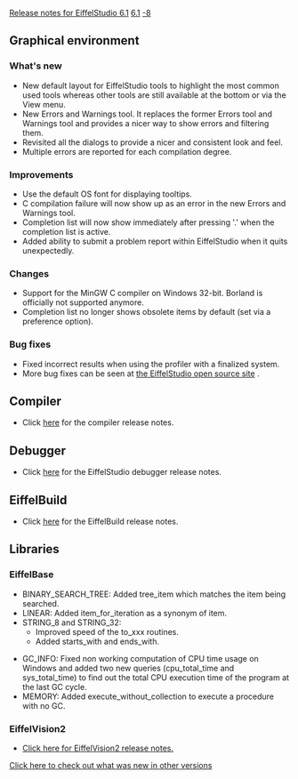 [[Property:title|Release notes for EiffelStudio 6.1]]
[[Property:link_title|6.1]]
[[Property:weight|-8]]
==Graphical environment==

===What's new===
* New default layout for EiffelStudio tools to highlight the most common used tools whereas other tools are still available at the bottom or via the View menu.
* New Errors and Warnings tool. It replaces the former Errors tool and Warnings tool and provides a nicer way to show errors and filtering them.
* Revisited all the dialogs to provide a nicer and consistent look and feel.
* Multiple errors are reported for each compilation degree.

===Improvements===
* Use the default OS font for displaying tooltips.
* C compilation failure will now show up as an error in the new Errors and Warnings tool.
* Completion list will now show immediately after pressing '.' when the completion list is active.
* Added ability to submit a problem report within EiffelStudio when it quits unexpectedly.

===Changes===
* Support for the MinGW C compiler on Windows 32-bit. Borland is officially not supported anymore.
* Completion list no longer shows obsolete items by default (set via a preference option).

===Bug fixes===
* Fixed incorrect results when using the profiler with a finalized system.
* More bug fixes can be seen at [http://dev.eiffel.com/EiffelStudio_6.1_Releases the EiffelStudio open source site] .

==Compiler==
* Click [[Major changes between ISE Eiffel 6.0 and ISE Eiffel 6.1|here]]  for the compiler release notes.

==Debugger==
* Click [[Release notes for EiffelStudio 6.1 related to the debugger|here]]  for the EiffelStudio debugger release notes.

==EiffelBuild==
* Click [[EiffelBuild Version History|here]]  for the EiffelBuild release notes.

==Libraries==

===EiffelBase===
* <eiffel>BINARY_SEARCH_TREE</eiffel>: Added <eiffel>tree_item</eiffel> which matches the item being searched.
* <eiffel>LINEAR</eiffel>: Added <eiffel>item_for_iteration</eiffel> as a synonym of <eiffel>item</eiffel>.
* <eiffel>STRING_8</eiffel> and <eiffel>STRING_32</eiffel>: 
** Improved speed of the <eiffel>to_xxx</eiffel> routines.
** Added <eiffel>starts_with</eiffel> and <eiffel>ends_with</eiffel>.

* <eiffel>GC_INFO</eiffel>: Fixed non working computation of CPU time usage on Windows and added two new queries (<eiffel>cpu_total_time</eiffel> and <eiffel>sys_total_time</eiffel>) to find out the total CPU execution time of the program at the last GC cycle.
* <eiffel>MEMORY</eiffel>: Added <eiffel>execute_without_collection</eiffel> to execute a procedure with no GC.

===EiffelVision2===
* [[Revisions and Bug Fixes|Click here for EiffelVision2 release notes.]] 

[[EiffelStudio release notes|Click here to check out what was new in other versions]]  




